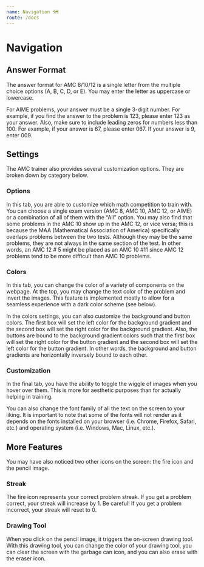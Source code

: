```yaml
---
name: Navigation 🗺
route: /docs
---
```


# Navigation

## Answer Format
The answer format for AMC 8/10/12 is a single letter from the multiple choice options (A, B, C, D, or E). You may enter the letter as uppercase or lowercase. 

For AIME problems, your answer must be a single 3-digit number. For example, if you find the answer to the problem is 123, please enter 123 as your answer. Also, make sure to include leading zeros for numbers less than 100. For example, if your answer is 67, please enter 067. If your answer is 9, enter 009.

## Settings
The AMC trainer also provides several customization options. They are broken down by category below.

### Options
In this tab, you are able to customize which math competition to train with. You can choose a single exam version (AMC 8, AMC 10, AMC 12, or AIME) or a combination of all of them with the “All” option. You may also find that some problems in the AMC 10 show up in the AMC 12, or vice versa; this is because the MAA (Mathematical Association of America) specifically overlaps problems between the two tests. Although they may be the same problems, they are not always in the same section of the test. In other words, an AMC 12 # 5 might be placed as an AMC 10 #11 since AMC 12 problems tend to be more difficult than AMC 10 problems.

### Colors
In this tab, you can change the color of a variety of components on the webpage. At the top, you may change the text color of the problem and invert the images. This feature is implemented mostly to allow for a seamless experience with a dark color scheme (see below).

In the colors settings, you can also customize the background and button colors. The first box will set the left color for the background gradient and the second box will set the right color for the background gradient. Also, the buttons are bound to the background gradient colors such that the first box will set the right color for the button gradient and the second box will set the left color for the button gradient. In other words, the background and button gradients are horizontally inversely bound to each other.

### Customization
In the final tab, you have the ability to toggle the wiggle of images when you hover over them. This is more for aesthetic purposes than for actually helping in training. 

You can also change the font family of all the text on the screen to your liking. It is important to note that some of the fonts will not render as it depends on the fonts installed on your browser (i.e. Chrome, Firefox, Safari, etc.) and operating system (i.e. Windows, Mac, Linux, etc.). 

## More Features
You may have also noticed two other icons on the screen: the fire icon and the pencil image.

### Streak
The fire icon represents your correct problem streak. If you get a problem correct, your streak will increase by 1. Be careful! If you get a problem incorrect, your streak will reset to 0.

### Drawing Tool
When you click on the pencil image, it triggers the on-screen drawing tool. With this drawing tool, you can change the color of your drawing tool, you can clear the screen with the garbage can icon, and you can also erase with the eraser icon.
